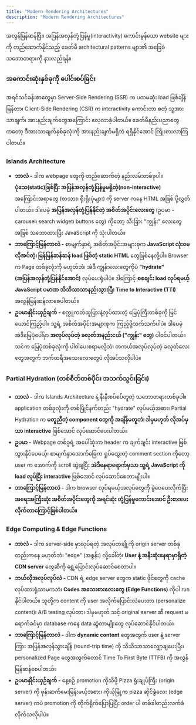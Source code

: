 ```yaml
---
title: "Modern Rendering Architectures"
description: "Modern Rendering Architectures"
---
```



<Aside title="ရည်ရွယ်ချက်">
အလွန်မြန်ဆန်ပြီး၊ အပြန်အလှန်တုံ့ပြန်မှု(interactivity) ကောင်းမွန်သော website များကို တည်ဆောက်နိုင်သည့် ခေတ်မီ architectural patterns များ၏ အခြေခံသဘောတရားကို နားလည်ရန်။
</Aside>

### အကောင်းဆုံးနှစ်ခုကို ပေါင်းစပ်ခြင်း
အရင်သင်ခန်းစာတွေမှာ Server-Side Rendering (SSR) က ပထမဆုံး load ဖြစ်ချိန်မြန်တာ၊ Client-Side Rendering (CSR) က interactivity ကောင်းတာ စတဲ့ သူ့အားသာချက်၊ အားနည်းချက်တွေအကြောင်း လေ့လာခဲ့ပါတယ်။ ခေတ်မီနည်းပညာတွေကတော့ ဒီအားသာချက်နှစ်ခုလုံးကို အားနည်းချက်မရှိဘဲ ရရှိနိုင်အောင် ကြိုးစားလာကြပါတယ်။

### Islands Architecture
- **ဘာလဲ -** ဒါက webpage တွေကို တည်ဆောက်တဲ့ နည်းလမ်းတစ်ခုပါ။ **ပုံသေ(static)ဖြစ်ပြီး အပြန်အလှန်တုံ့ပြန်မှုမရှိတဲ့(non-interactive)** အကြောင်းအရာတွေ (စာသား၊ ရိုးရိုးပုံများ) ကို server ကနေ HTML အဖြစ် ပို့လွှတ်ပါတယ်။ ဒါပေမဲ့ **အပြန်အလှန်တုံ့ပြန်နိုင်တဲ့ အစိတ်အပိုင်းလေးတွေ** (ဥပမာ - carousel၊ search widget၊ buttons တွေ) ကိုတော့ သီးခြား "ကျွန်း" လေးတွေအဖြစ် သဘောထားပြီး JavaScript ကို သုံးပါတယ်။
- **ဘာကြောင့်မြန်တာလဲ -** စာမျက်နှာရဲ့ အစိတ်အပိုင်းအများစုက **JavaScript လုံးဝမလိုအပ်တဲ့၊ မြန်မြန်ဆန်ဆန် load ဖြစ်တဲ့ static HTML** တွေဖြစ်နေလို့ပါ။ Browser က Page တစ်ခုလုံးကို မဟုတ်ဘဲ၊ အဲဒီ ကျွန်းလေးတွေကိုပဲ **"hydrate" (အပြန်အလှန်တုံ့ပြန်နိုင်အောင်)** လုပ်ပေးရုံပါပဲ။ ဒါကြောင့် **စစချင်း load လုပ်ရမယ့် JavaScript ပမာဏ သိသိသာသာနည်းသွားပြီး Time to Interactive (TTI)** အလွန်မြန်ဆန်လာစေပါတယ်။
- **ဥပမာနှိုင်းယှဉ်ချက် -** စက္ကူကတ်ထူပြားနဲ့လုပ်ထားတဲ့ မြေပုံကြီးတစ်ခုကို မြင်ယောင်ကြည့်ပါ။ သူ့ရဲ့ အစိတ်အပိုင်းအများစုက ကြည့်ဖို့သက်သက်ပါပဲ။ ဒါပေမဲ့ အဲဒီမြေပုံပေါ်မှာ **အလုပ်လုပ်တဲ့ ခလုတ်အနည်းငယ် ("ကျွန်း" တွေ)** ပါဝင်ပါတယ်။ သင်က မြေပုံတစ်ခုလုံးကို ပါဝါပေးစရာမလိုဘဲ၊ တကယ်အလုပ်လုပ်တဲ့ ခလုတ်လေးတွေအတွက် ဘက်ထရီအသေးလေးတွေပဲ လိုအပ်သလိုပါပဲ။

<ContentImage src={islandArchitecture} alt="Island Architecture" height={500}/>

### Partial Hydration (တစ်စိတ်တစ်ပိုင်း အသက်သွင်းခြင်း)
- **ဘာလဲ -** ဒါက Islands Architecture နဲ့ နီးနီးစပ်စပ်တူတဲ့ သဘောတရားတစ်ခုပါ။ application တစ်ခုလုံးကို တစ်ပြိုင်နက်တည်း "hydrate" လုပ်မယ့်အစား၊ Partial Hydration က **မတူညီတဲ့ component တွေကို အချိန်မတူဘဲ၊ ဒါမှမဟုတ် လိုအပ်မှသာ interactive** ဖြစ်အောင် လုပ်ဆောင်ပေးပါတယ်။
- **ဥပမာ -** Webpage တစ်ခုရဲ့ အပေါ်ဆုံးက header က ချက်ချင်း interactive ဖြစ်သွားနိုင်ပေမယ့်၊ စာမျက်နှာအောက်ခြေက ရှုပ်ထွေးတဲ့ comment section ကိုတော့ user က အောက်ကို scroll ဆွဲချပြီး **အဲဒီနေရာရောက်မှသာ သူ့ရဲ့ JavaScript ကို load လုပ်ပြီး interactive** ဖြစ်အောင် လုပ်ဆောင်စေတာမျိုးပါ။
- **ဘာကြောင့်မြန်တာလဲ -** ဒါက browser လုပ်ရမယ့်အလုပ်တွေကို ခွဲဝေပေးလိုက်ပြီး **အရေးအကြီးဆုံး အစိတ်အပိုင်းတွေကို အရင်ဆုံး တုံ့ပြန်မှုကောင်းအောင် ဦးစားပေးလိုက်တာကြောင့်ဖြစ်ပါတယ်။**

### Edge Computing & Edge Functions
- **ဘာလဲ -** ဒါက server-side မှာလုပ်ရတဲ့ အလုပ်တချို့ကို origin server တစ်ခုတည်းကနေ မဟုတ်ဘဲ၊ "edge" (အစွန်း) လို့ခေါ်တဲ့၊ **User နဲ့ အနီးဆုံးနေရာမှာရှိတဲ့ CDN server** တွေဆီကို ရွှေ့ပြောင်းလုပ်ဆောင်စေတာပါ။
- **ဘယ်လိုအလုပ်လုပ်လဲ -** CDN ရဲ့ edge server တွေက static ဖိုင်တွေကို cache လုပ်ထားရုံသာမကဘဲ၊ **Codes အသေးစားလေးတွေ (Edge Functions)** ကိုပါ run နိုင်ပါတယ်။ သူတို့က content ကို user အလိုက်ပြောင်းလဲပေးတာ (personalize content)၊ A/B testing လုပ်တာ၊ ဒါမှမဟုတ် သင့် original server ဆီ request မရောက်ခင်မှာ database ကနေ data ဆွဲတာမျိုးတွေ လုပ်ဆောင်နိုင်ပါတယ်။
- **ဘာကြောင့်မြန်တာလဲ -** ဒါက **dynamic content** တွေအတွက် user နဲ့ server ကြား အပြန်အလှန်သွားချိန် (round-trip time) ကို သိသိသာသာလျှော့ချပေးပြီး၊ personalized Page တွေအတွက်တောင် Time To First Byte (TTFB) ကို အလွန်မြန်ဆန်စေပါတယ်။
- **ဥပမာနှိုင်းယှဉ်ချက် -** နေ့စဉ် promotion ကိုသိဖို့ Pizza ရုံးချုပ်ကြီး (origin server) ကို ဖုန်းဆက်မေးမြန်းမယ့်အစား၊ ကိုယ့်မြို့က pizza ဆိုင်ခွဲလေး (edge server) ကပဲ promotion ကို တိုက်ရိုက်ပြောပြပြီး order ပါ တစ်ခါတည်းလက်ခံလိုက်သလိုပါပဲ။

<ContentImage src={edgeComputing} alt="Edge Computing" height={400}/>